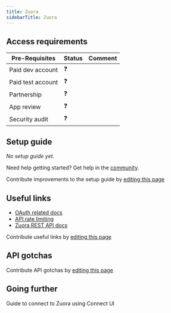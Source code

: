 ```yaml
---
title: Zuora
sidebarTitle: Zuora
---
```



<Overview />
<PreBuiltTooling />
<PreBuiltUseCases />

## Access requirements
| Pre-Requisites | Status | Comment|
| - | - | - |
| Paid dev account | ❓ |  |
| Paid test account | ❓ |  |
| Partnership | ❓ | |
| App review | ❓ |  |
| Security audit | ❓ | |


## Setup guide

_No setup guide yet._

<Tip>Need help getting started? Get help in the [community](https://nango.dev/slack).</Tip>

<Note>Contribute improvements to the setup guide by [editing this page](https://github.com/nangohq/nango/tree/master/docs-v2/integrations/all/zuora.mdx)</Note>


## Useful links

-   [OAuth related docs](https://developer.zuora.com/v1-api-reference/api/operation/createToken/)
-   [API rate limiting](https://developer.zuora.com/docs/guides/rate-limits/)
-   [Zuora REST API docs](https://developer.zuora.com/v1-api-reference/api/overview/)

<Note>Contribute useful links by [editing this page](https://github.com/nangohq/nango/tree/master/docs-v2/integrations/all/zuora.mdx)</Note>

## API gotchas

<Note>Contribute API gotchas by [editing this page](https://github.com/nangohq/nango/tree/master/docs-v2/integrations/all/zuora.mdx)</Note>

## Going further

<Card title="Connect to Zuora" icon="link" href="/integrations/all/zuora/connect" horizontal>
  Guide to connect to Zuora using Connect UI
</Card>

